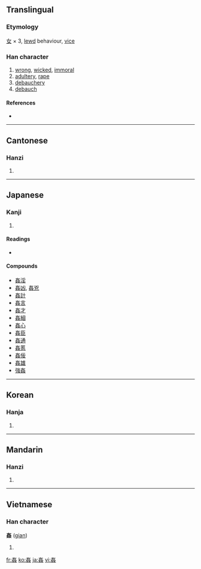 {{also|奸|姧}}
==Translingual==

===Etymology===
[[女]] × 3, [[lewd]] behaviour, [[vice]]

===Han character===
{{Han char|rn=38|rad=女|as=06|sn=9|four=4044<sub>4</sub>|canj=女女女 (VVV)|ids=⿱女⿰女女}}

# [[wrong]], [[wicked]], [[immoral]]
# [[adultery]], [[rape]]
# [[debauchery]]
# [[debauch]]

====References====
* {{Han ref|kx=0260.100|dkj=06217|dj=0526.090|hdz=21048.100|uh=59E6|ud=23014|bh=ABC1|bd=43969}}

----

==Cantonese==

===Hanzi===
{{yue-hanzi|jyut=|y=gaan1|sim=奸}}

# {{defn|Cantonese}}

----

==Japanese==

===Kanji===
{{ja-kanji|grade=|rs=女06}}

# {{defn|Japanese}}

====Readings====
* {{ja-readings|on=[[かん]] (kan), [[けん]] (ken)|kun=[[みだら]] (midara), [[かしましい]] (kashimashii)}}

====Compounds====
* [[姦淫]]
* [[姦凶]], [[姦兇]]
* [[姦計]]
* [[姦言]]
* [[姦才]]
* [[姦細]]
* [[姦心]]
* [[姦臣]]
* [[姦通]]
* [[姦慝]]
* [[姦佞]]
* [[姦雄]]
* [[強姦]]

----

==Korean==

===Hanja===
{{ko-hanja|hangeul=간|rv=gan|mr=kan}}

# {{defn|Korean}}

----

==Mandarin==

===Hanzi===
{{cmn-hanzi|sim=奸|pin=[[jiān]] ([[jian1]]), [[yí]] ([[yi2]])|wg=chien<sup>1</sup>, i<sup>2</sup>}}

# {{defn|Mandarin}}

----

==Vietnamese==

===Han character===
'''姦''' ([[gian]])

# {{defn|Vietnamese}}

[[fr:姦]]
[[ko:姦]]
[[ja:姦]]
[[vi:姦]]